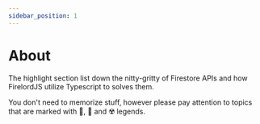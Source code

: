 ```yaml
---
sidebar_position: 1
---
```


# About

The highlight section list down the nitty-gritty of Firestore APIs and how FirelordJS utilize Typescript to solves them.

You don't need to memorize stuff, however please pay attention to topics that are marked with 🦜, 🐧 and ☢️ legends.
